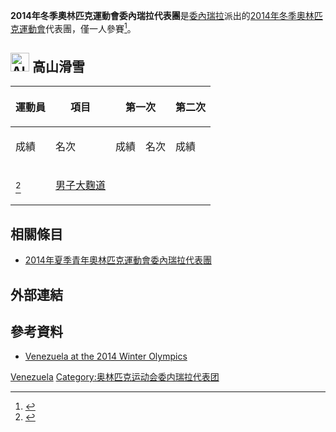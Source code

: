 {{Infobox Country Olympics
|NOC=VEN
|games=2014年冬季
|Chef De Mission= 
|competitors='''1'''
|sports=1
|flagbearer={{link-en|Antonio Jose Pardo Andretta|Antonio Jose Pardo Andretta}}
|gold= 
|silver= 
|bronze= 
|total= 
|rank= 
}}
'''2014年冬季奧林匹克運動會委內瑞拉代表團'''是[[委內瑞拉|委內瑞拉]]派出的[[2014年冬季奧林匹克運動會|2014年冬季奧林匹克運動會]]代表團，僅{{link-en|Antonio Jose Pardo Andretta|Antonio Jose Pardo Andretta}}一人參賽<ref name="a">{{cite news |last= |first= |date=2014-01-22 |title=Venezolano Antonio Pardo estará en Sochi |url=http://www.correodelorinoco.gob.ve/otros-deportes/venezolano-antonio-pardo-estara-sochi/ |language=es |newspaper=Correo del Orinoco |location= |publisher= |accessdate=2014-01-24 |archive-date=2014-02-02 |archive-url=https://web.archive.org/web/20140202232054/http://www.correodelorinoco.gob.ve/otros-deportes/venezolano-antonio-pardo-estara-sochi/ |dead-url=no }}</ref>。

== [[Image:Alpine_skiing_pictogram.svg|30px]] 高山滑雪 ==
{{main|2014年冬季奧林匹克運動會高山滑雪比賽}}

{| class="wikitable" style="font-size:90%"
|-
!rowspan=2|運動員
!rowspan=2|項目
!colspan=2|第一次
!colspan=2|第二次
!colspan=2|總計
|-style="font-size:95%"
!成績
!名次
!成績
!名次
!成績
!名次
|-align=center
|align=left|{{link-en|Antonio Jose Pardo Andretta|Antonio Jose Pardo Andretta}}<ref>{{cite news|last=|first=|date=2014-01-19|title=Venezolano Antonio Pardo clasificó a Juegos de Sochi|url=http://www.unotv.com/wps/portal/unotv/unonoticias/deportes/detalle/venezolano-antonio-pardo-clasifico-a-juegos-de-sochi|language=es|newspaper=Uno Tv|location=|publisher=|accessdate=2014-01-20|deadurl=yes|archiveurl=https://web.archive.org/web/20140201160912/http://www.unotv.com/wps/portal/unotv/unonoticias/deportes/detalle/venezolano-antonio-pardo-clasifico-a-juegos-de-sochi|archivedate=2014-02-01}}</ref>
|align=left|[[2014年冬季奧林匹克運動會高山滑雪比賽－男子大麴道|男子大麴道]] 
|colspan=6|{{abbr|DNF|未完成}}
|}

== 相關條目 ==
* [[2014年夏季青年奧林匹克運動會委內瑞拉代表團|2014年夏季青年奧林匹克運動會委內瑞拉代表團]]

== 外部連結 ==
{{Reflist}}

== 參考資料 ==
* [http://www.sochi2014.com/en/team-venezuela Venezuela at the 2014 Winter Olympics]{{Wayback|url=http://www.sochi2014.com/en/team-venezuela |date=20140201203324 }}

{{NOCin2014WinterOlympics}}

[[Category:2014年冬季奧林匹克運動會代表團|Venezuela]]
[[Category:奥林匹克运动会委内瑞拉代表团|Category:奥林匹克运动会委内瑞拉代表团]]